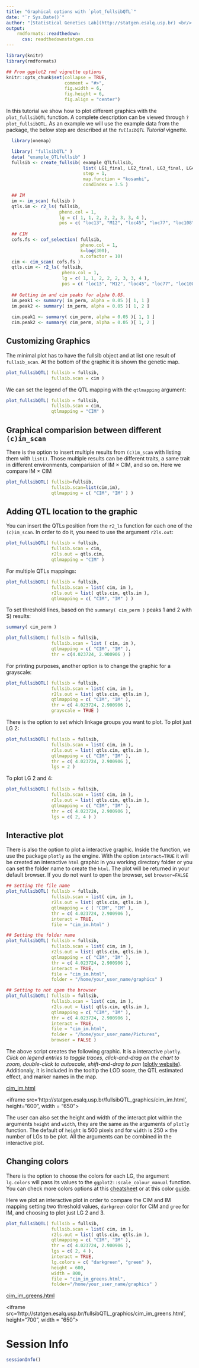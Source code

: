 ```yaml
---
title: "Graphical options with `plot_fullsibQTL`"
date: "`r Sys.Date()`"
author: "[Statistical Genetics Lab](http://statgen.esalq.usp.br) <br/> Department of Genetics <br/> Luiz de Queiroz College of Agriculture <br/> University of São Paulo"
output:
    rmdformats::readthedown:
      css: readthedownstatgen.css
---
```


```r
library(knitr)
library(rmdformats)

## From ggplot2 rmd vignette options
knitr::opts_chunk$set(collapse = TRUE,
                      comment = "#>", 
                      fig.width = 6, 
                      fig.height = 6, 
                      fig.align = "center")
```

In this tutorial we show how to plot different graphics with the `plot_fullsibQTL` function. A complete description can be viewed through `?plot_fullsibQTL`. As an example we will use the example data from the package, the below step are described at the *`fullsibQTL` Tutorial* vignette.
```r
  library(onemap)
```

```r
  library( "fullsibQTL" )
  data( "example_QTLfullsib" )
  fullsib <- create_fullsib( example_QTLfullsib,
                             list( LG1_final, LG2_final, LG3_final, LG4_final ),
                             step = 1,
                             map.function = "kosambi",
                             condIndex = 3.5 )

  ## IM
  im <- im_scan( fullsib )
  qtls.im <- r2_ls( fullsib, 
                    pheno.col = 1, 
                    lg = c( 1, 1, 2, 2, 2, 3, 3, 4 ),
                    pos = c( "loc13", "M12", "loc45", "loc77", "loc108", "M33", "loc65", "M52" ) )
  
  ## CIM
  cofs.fs <- cof_selection( fullsib, 
                            pheno.col = 1, 
                            k=log(300), 
                            n.cofactor = 10)
  cim <- cim_scan( cofs.fs )
  qtls.cim <- r2_ls( fullsib, 
                     pheno.col = 1, 
                     lg = c( 1, 1, 2, 2, 2, 3, 3, 4 ),
                     pos = c( "loc13", "M12", "loc45", "loc77", "loc108", "M33", "loc65", "M52" ) )
  
  ## Getting im and cim peaks for alpha 0.05.
  im.peak1 <- summary( im_perm, alpha = 0.05 )[ 1, 1 ]
  im.peak2 <- summary( im_perm, alpha = 0.05 )[ 1, 2 ]
  
  cim.peak1 <- summary( cim_perm, alpha = 0.05 )[ 1, 1 ]
  cim.peak2 <- summary( cim_perm, alpha = 0.05 )[ 1, 2 ]
```
## Customizing Graphics

The minimal plot has to have the fullsib object and at list one result of `fullsib_scan`. At the bottom of the graphic it is shown the genetic map.
```r
plot_fullsibQTL( fullsib = fullsib,
                 fullsib.scan = cim )
```

We can set the legend of the QTL mapping with the `qtlmapping` argument:
```r
plot_fullsibQTL( fullsib = fullsib,
                 fullsib.scan = cim,
                 qtlmapping = "CIM" )
```

## Graphical comparision between different `(c)im_scan`
There is the option to insert multiple results from `(c)im_scan` with listing them with `list()`. Those multiple results can be different traits, a same trait in different environments, comparision of IM $\times$ CIM, and so on. Here we compare IM $\times$ CIM

```r
plot_fullsibQTL( fullsib=fullsib,
                 fullsib.scan=list(cim,im),
                 qtlmapping = c( "CIM", "IM" ) )
```

## Adding QTL location to the graphic
You can insert the QTLs position from the `r2_ls` function for each one of the `(c)im_scan`. In order to do it, you need to use the argument `r2ls.out`:

```r
plot_fullsibQTL( fullsib = fullsib,
                 fullsib.scan = cim,
                 r2ls.out = qtls.cim,
                 qtlmapping = "CIM" )
```

For multiple QTLs mappings:

```r
plot_fullsibQTL( fullsib = fullsib,
                 fullsib.scan = list( cim, im ),
                 r2ls.out = list( qtls.cim, qtls.im ),
                 qtlmapping = c( "CIM", "IM" ) )
```

To set threshold lines, based on the `summary( cim_perm )` peaks 1 and 2 with $\alpha=0.05) results:

```r
summary( cim_perm )

plot_fullsibQTL( fullsib = fullsib,
                 fullsib.scan = list ( cim, im ),
                 qtlmapping = c( "CIM", "IM" ),
                 thr = c(4.023724, 2.900906 ) )
```

For printing purposes, another option is to change the graphic for a grayscale:

```r
plot_fullsibQTL( fullsib = fullsib,
                 fullsib.scan = list( cim, im ),
                 r2ls.out = list( qtls.cim, qtls.im ),
                 qtlmapping = c( "CIM", "IM" ),
                 thr = c( 4.023724, 2.900906 ),
                 grayscale = TRUE )
```

There is the option to set which linkage groups you want to plot. To plot just LG 2:

```r
plot_fullsibQTL( fullsib = fullsib,
                 fullsib.scan = list( cim, im ),
                 r2ls.out = list( qtls.cim, qtls.im ),
                 qtlmapping = c( "CIM", "IM" ),
                 thr = c( 4.023724, 2.900906 ),
                 lgs = 2 )
```

To plot LG 2 and 4:
```r
plot_fullsibQTL( fullsib = fullsib,
                 fullsib.scan = list( cim, im ),
                 r2ls.out = list( qtls.cim, qtls.im ),
                 qtlmapping = c( "CIM", "IM" ),
                 thr = c( 4.023724, 2.900906 ),
                 lgs = c( 2, 4 ) )
```

## Interactive plot
There is also the option to plot a interactive graphic. Inside the function, we use the package `plotly` as the engine. With the option `interact=TRUE` it will be created an interactive `html` graphic in you working directory folder or you can set the folder name to create the `html`. The plot will be returned in your default browser. If you do not want to open the browser, set `browser=FALSE`

```r
## Setting the file name
plot_fullsibQTL( fullsib = fullsib,
                 fullsib.scan = list( cim, im ),
                 r2ls.out = list( qtls.cim, qtls.im ),
                 qtlmapping = c ( "CIM", "IM" ),
                 thr = c( 4.023724, 2.900906 ), 
                 interact = TRUE, 
                 file = "cim_im.html" )

## Setting the folder name
plot_fullsibQTL( fullsib = fullsib,
                 fullsib.scan = list( cim, im ),
                 r2ls.out = list( qtls.cim, qtls.im ),
                 qtlmapping = c( "CIM", "IM" ),
                 thr = c( 4.023724, 2.900906 ), 
                 interact = TRUE, 
                 file = "cim_im.html",
                 folder = "/home/your_user_name/graphics" )

## Setting to not open the browser
plot_fullsibQTL( fullsib = fullsib,
                 fullsib.scan = list( cim, im ),
                 r2ls.out = list( qtls.cim, qtls.im ),
                 qtlmapping = c( "CIM", "IM" ),
                 thr = c( 4.023724, 2.900906 ), 
                 interact = TRUE, 
                 file = "cim_im.html",
                 folder = "/home/your_user_name/Pictures",
                 browser = FALSE )
```

The above script creates the following graphic. It is a interactive `plotly`. *Click on legend entries to toggle traces, click-and-drag on the chart to zoom, double-click to autoscale, shift-and-drag to pan* ([plotly website](https://plot.ly/r/getting-started/)). Additionaly, it is included in the tooltip the LOD score, the QTL estimated effect, and marker names in the map.

[cim_im.html](http://statgen.esalq.usp.br/fullsibQTL_graphics/cim_im.html)

<div>
<iframe src='http://statgen.esalq.usp.br/fullsibQTL_graphics/cim_im.html', height="600", width = "650"></iframe>
</div>

The user can also set the height and width of the interact plot within the arguments `height` and `width`, they are the same as the arguments of `plotly` function. The default of `height` is 500 pixels and for `width` is 250 $\times$ the number of LGs to be plot. All the arguments can be combined in the interactive plot. 

## Changing colors

There is the option to choose the colors for each LG, the argument `lg.colors` will pass its values to the `ggplot2::scale_colour_manual` function. You can check more colors options at this [cheatsheet](https://www.nceas.ucsb.edu/~frazier/RSpatialGuides/colorPaletteCheatsheet.pdf) or at this color [guide](http://www.stat.columbia.edu/~tzheng/files/Rcolor.pdf).

Here we plot an interactive plot in order to compare the CIM and IM mapping setting two threshold values, `darkgreen` color for CIM and `gree` for IM, and choosing to plot just LG 2 and 3.

```r
plot_fullsibQTL( fullsib = fullsib,
                 fullsib.scan = list( cim, im ),
                 r2ls.out = list( qtls.cim, qtls.im ),
                 qtlmapping = c( "CIM", "IM" ),
                 thr = c( 4.023724, 2.900906 ), 
                 lgs = c( 2, 4 ),
                 interact = TRUE, 
                 lg.colors = c( "darkgreen", "green" ),
                 height = 600,
                 width = 800,
                 file = "cim_im_greens.html",
                 folder="/home/your_user_name/graphics" )
```
[cim_im_greens.html](http://statgen.esalq.usp.br/fullsibQTL_graphics/cim_im_greens.html)

<div>
<iframe src='http://statgen.esalq.usp.br/fullsibQTL_graphics/cim_im_greens.html', height="700", width = "650"> </iframe>
</div>

# Session Info

```r
sessionInfo()
```